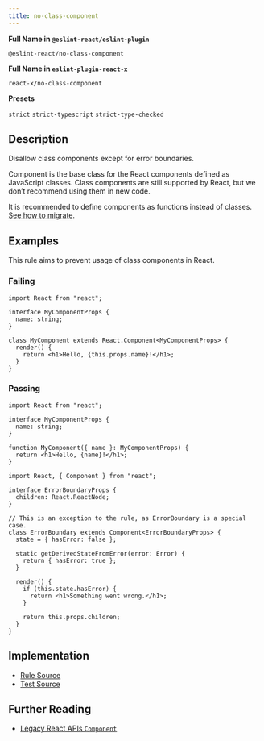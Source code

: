 ```yaml
---
title: no-class-component
---
```


**Full Name in `@eslint-react/eslint-plugin`**

```plain copy
@eslint-react/no-class-component
```

**Full Name in `eslint-plugin-react-x`**

```plain copy
react-x/no-class-component
```

**Presets**

`strict`
`strict-typescript`
`strict-type-checked`

## Description

Disallow class components except for error boundaries.

Component is the base class for the React components defined as JavaScript classes. Class components are still supported by React, but we don’t recommend using them in new code.

It is recommended to define components as functions instead of classes. [See how to migrate](https://react.dev/reference/react/Component#alternatives).

## Examples

This rule aims to prevent usage of class components in React.

### Failing

```tsx
import React from "react";

interface MyComponentProps {
  name: string;
}

class MyComponent extends React.Component<MyComponentProps> {
  render() {
    return <h1>Hello, {this.props.name}!</h1>;
  }
}
```

### Passing

```tsx
import React from "react";

interface MyComponentProps {
  name: string;
}

function MyComponent({ name }: MyComponentProps) {
  return <h1>Hello, {name}!</h1>;
}
```

```tsx
import React, { Component } from "react";

interface ErrorBoundaryProps {
  children: React.ReactNode;
}

// This is an exception to the rule, as ErrorBoundary is a special case.
class ErrorBoundary extends Component<ErrorBoundaryProps> {
  state = { hasError: false };

  static getDerivedStateFromError(error: Error) {
    return { hasError: true };
  }

  render() {
    if (this.state.hasError) {
      return <h1>Something went wrong.</h1>;
    }

    return this.props.children;
  }
}
```

## Implementation

- [Rule Source](https://github.com/Rel1cx/eslint-react/tree/main/packages/plugins/eslint-plugin-react-x/src/rules/no-class-component.ts)
- [Test Source](https://github.com/Rel1cx/eslint-react/tree/main/packages/plugins/eslint-plugin-react-x/src/rules/no-class-component.spec.ts)

## Further Reading

- [Legacy React APIs `Component`](https://react.dev/reference/react/Component)
